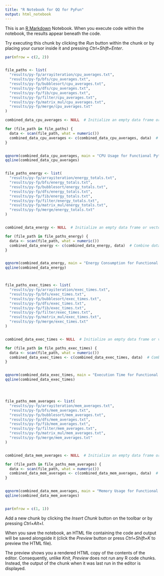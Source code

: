 ```yaml
---
title: "R Notebook for QQ for PyFun"
output: html_notebook
---
```


This is an [R Markdown](http://rmarkdown.rstudio.com) Notebook. When you execute code within the notebook, the results appear beneath the code. 

Try executing this chunk by clicking the *Run* button within the chunk or by placing your cursor inside it and pressing *Ctrl+Shift+Enter*. 

```r


par(mfrow = c(2, 2))


file_paths <- list(
  "results/py-fp/arrayiteration/cpu_averages.txt",
  "results/py-fp/bfs/cpu_averages.txt",
  "results/py-fp/bubblesort/cpu_averages.txt",
  "results/py-fp/dfs/cpu_averages.txt",
  "results/py-fp/fib/cpu_averages.txt",
  "results/py-fp/filter/cpu_averages.txt",
  "results/py-fp/matrix_mul/cpu_averages.txt",
  "results/py-fp/merge/cpu_averages.txt"
)

combined_data_cpu_averages <- NULL  # Initialize an empty data frame or vector

for (file_path in file_paths) {
  data <- scan(file_path, what = numeric())
  combined_data_cpu_averages <- c(combined_data_cpu_averages, data)  # Combine data from each file
}


qqnorm(combined_data_cpu_averages, main = "CPU Usage for Functional Python")
qqline(combined_data_cpu_averages)


file_paths_energy <- list(
  "results/py-fp/arrayiteration/energy_totals.txt",
  "results/py-fp/bfs/energy_totals.txt",
  "results/py-fp/bubblesort/energy_totals.txt",
  "results/py-fp/dfs/energy_totals.txt",
  "results/py-fp/fib/energy_totals.txt",
  "results/py-fp/filter/energy_totals.txt",
  "results/py-fp/matrix_mul/energy_totals.txt",
  "results/py-fp/merge/energy_totals.txt"
)


combined_data_energy <- NULL  # Initialize an empty data frame or vector

for (file_path in file_paths_energy) {
  data <- scan(file_path, what = numeric())
  combined_data_energy <- c(combined_data_energy, data)  # Combine data from each file
}


qqnorm(combined_data_energy, main = "Energy Consumption for Functional Python")
qqline(combined_data_energy)



file_paths_exec_times <- list(
  "results/py-fp/arrayiteration/exec_times.txt",
  "results/py-fp/bfs/exec_times.txt",
  "results/py-fp/bubblesort/exec_times.txt",
  "results/py-fp/dfs/exec_times.txt",
  "results/py-fp/fib/exec_times.txt",
  "results/py-fp/filter/exec_times.txt",
  "results/py-fp/matrix_mul/exec_times.txt",
  "results/py-fp/merge/exec_times.txt"
)


combined_data_exec_times <- NULL  # Initialize an empty data frame or vector

for (file_path in file_paths_exec_times) {
  data <- scan(file_path, what = numeric())
  combined_data_exec_times <- c(combined_data_exec_times, data)  # Combine data from each file
}


qqnorm(combined_data_exec_times, main = "Execution Time for Functional Python")
qqline(combined_data_exec_times)




file_paths_mem_averages <- list(
  "results/py-fp/arrayiteration/mem_averages.txt",
  "results/py-fp/bfs/mem_averages.txt",
  "results/py-fp/bubblesort/mem_averages.txt",
  "results/py-fp/dfs/mem_averages.txt",
  "results/py-fp/fib/mem_averages.txt",
  "results/py-fp/filter/mem_averages.txt",
  "results/py-fp/matrix_mul/mem_averages.txt",
  "results/py-fp/merge/mem_averages.txt"
)


combined_data_mem_averages <- NULL  # Initialize an empty data frame or vector

for (file_path in file_paths_mem_averages) {
  data <- scan(file_path, what = numeric())
  combined_data_mem_averages <- c(combined_data_mem_averages, data)  # Combine data from each file
}


qqnorm(combined_data_mem_averages, main = "Memory Usage for Functional Python")
qqline(combined_data_mem_averages)


par(mfrow = c(1, 1))

```

Add a new chunk by clicking the *Insert Chunk* button on the toolbar or by pressing *Ctrl+Alt+I*.

When you save the notebook, an HTML file containing the code and output will be saved alongside it (click the *Preview* button or press *Ctrl+Shift+K* to preview the HTML file).

The preview shows you a rendered HTML copy of the contents of the editor. Consequently, unlike *Knit*, *Preview* does not run any R code chunks. Instead, the output of the chunk when it was last run in the editor is displayed.
